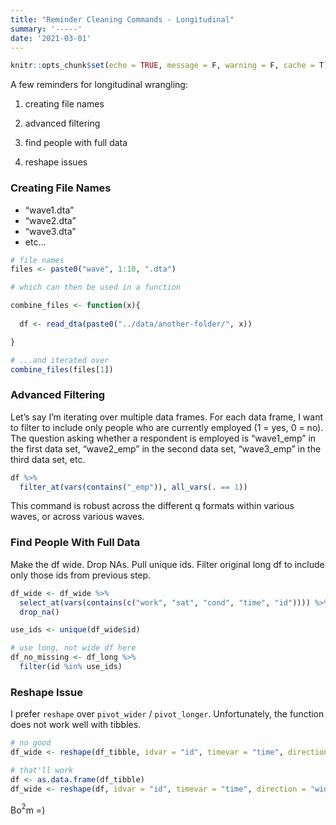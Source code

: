 ```yaml
---
title: "Reminder Cleaning Commands - Longitudinal"
summary: '-----'
date: '2021-03-01'
---
```



```r
knitr::opts_chunk$set(echo = TRUE, message = F, warning = F, cache = T)
```

A few reminders for longitudinal wrangling:

1) creating file names

2) advanced filtering

3) find people with full data

4) reshape issues

### Creating File Names

* "wave1.dta"
* "wave2.dta"
* "wave3.dta"
* etc...

```r

# file names
files <- paste0("wave", 1:10, ".dta")

# which can then be used in a function

combine_files <- function(x){
  
  df <- read_dta(paste0("../data/another-folder/", x))

}

# ...and iterated over
combine_files(files[1])

```

### Advanced Filtering

Let's say I'm iterating over multiple data frames. For each data frame, I want to filter to include only people who are currently employed (1 = yes, 0 = no). The question asking whether a respondent is employed is "wave1_emp" in the first data set, "wave2_emp" in the second data set, "wave3_emp" in the third data set, etc. 
```r

df %>% 
  filter_at(vars(contains("_emp")), all_vars(. == 1))

```

This command is robust across the different q formats within various waves, or across various waves.

### Find People With Full Data

Make the df wide. Drop NAs. Pull unique ids. Filter original long df to include only those ids from previous step.

```r

df_wide <- df_wide %>% 
  select_at(vars(contains(c("work", "sat", "cond", "time", "id")))) %>% 
  drop_na()

use_ids <- unique(df_wide$id)

# use long, not wide df here
df_no_missing <- df_long %>% 
  filter(id %in% use_ids)

```

### Reshape Issue

I prefer `reshape` over `pivot_wider` / `pivot_longer`. Unfortunately, the function does not work well with tibbles.

```r

# no good
df_wide <- reshape(df_tibble, idvar = "id", timevar = "time", direction = "wide")

# that'll work
df <- as.data.frame(df_tibble)
df_wide <- reshape(df, idvar = "id", timevar = "time", direction = "wide")

```




Bo$^2$m =)
